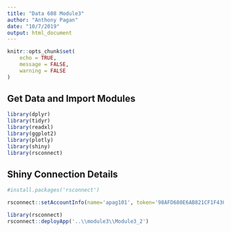 ```yaml
---
title: "Data 608 Module3"
author: "Anthony Pagan"
date: "10/7/2019"
output: html_document
---
```


```r
knitr::opts_chunk$set(
	echo = TRUE,
	message = FALSE,
	warning = FALSE
)
```

## Get Data and Import Modules


```r
library(dplyr) 
library(tidyr) 
library(readxl)
library(ggplot2)
library(plotly)
library(shiny)
library(rsconnect)

```

## Shiny Connection Details

```r
#install.packages('rsconnect')

rsconnect::setAccountInfo(name='apag101', token='98AFD680E6AB821CF1F430EF2A6DABFC', secret='rgMjLtYC8JcXgTFRb5TWOSzKlLXk4W4Nkp4fr1eU')

library(rsconnect)
rsconnect::deployApp('..\\module3\\Module3_2')


```


